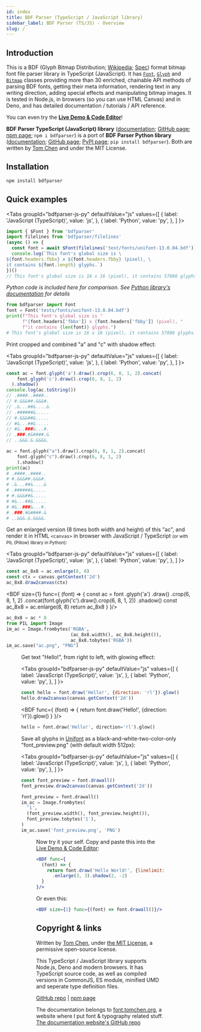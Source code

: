 ```yaml
---
id: index
title: BDF Parser (TypeScript / JavaScript library)
sidebar_label: BDF Parser (TS/JS) - Overview
slug: /
---
```



## Introduction

This is a BDF (Glyph Bitmap Distribution; [Wikipedia](https://en.wikipedia.org/wiki/Glyph_Bitmap_Distribution_Format); [Spec](../bdf_spec/)) format bitmap font file parser library in TypeScript (JavaScript). It has [`Font`](font), [`Glyph`](glyph) and [`Bitmap`](bitmap) classes providing more than 30 enriched, chainable API methods of parsing BDF fonts, getting their meta information, rendering text in any writing direction, adding special effects and manipulating bitmap images. It is tested in Node.js, in browsers (so you can use HTML Canvas) and in Deno, and has detailed documentation / tutorials / API reference.

You can even try the [**Live Demo & Code Editor**](editor)!

**BDF Parser TypeScript (JavaScript) library** ([documentation](../bdfparser_js/); [GitHub page](https://github.com/tomchen/bdfparser-js); [npm page](https://www.npmjs.com/package/bdfparser); `npm i bdfparser`) is a port of **BDF Parser Python library** ([documentation](../bdfparser_py/); [GitHub page](https://github.com/tomchen/bdfparser); [PyPI page](https://pypi.org/project/bdfparser/); `pip install bdfparser`). Both are written by [Tom Chen](https://github.com/tomchen/) and under the MIT License.

## Installation

```bash npm2yarn
npm install bdfparser
```

## Quick examples

<Tabs
  groupId="bdfparser-js-py"
  defaultValue="js"
  values={[
    { label: 'JavaScript (TypeScript)', value: 'js', },
    { label: 'Python', value: 'py', },
  ]
}>
<TabItem value="js">

```js
import { $Font } from 'bdfparser'
import filelines from 'bdfparser/filelines'
(async () => {
  const font = await $Font(filelines('test/fonts/unifont-13.0.04.bdf'))
  console.log(`This font's global size is \
${font.headers.fbbx} x ${font.headers.fbby} (pixel), \
it contains ${font.length} glyphs.`)
})()
// This font's global size is 16 x 16 (pixel), it contains 57086 glyphs.
```

</TabItem>
<TabItem value="py">

*Python code is included here for comparison. See [Python library's documentation](../bdfparser_py/#quick-examples) for details*

```py
from bdfparser import Font
font = Font('tests/fonts/unifont-13.0.04.bdf')
print(f"This font's global size is "
      f"{font.headers['fbbx']} x {font.headers['fbby']} (pixel), "
      f"it contains {len(font)} glyphs.")
# This font's global size is 16 x 16 (pixel), it contains 57086 glyphs.
```

</TabItem>
</Tabs>

Print cropped and combined "a" and "c" with shadow effect:

<Tabs
  groupId="bdfparser-js-py"
  defaultValue="js"
  values={[
    { label: 'JavaScript (TypeScript)', value: 'js', },
    { label: 'Python', value: 'py', },
  ]
}>
<TabItem value="js">

```js
const ac = font.glyph('a').draw().crop(6, 8, 1, 2).concat(
    font.glyph('c').draw().crop(6, 8, 1, 2)
  ).shadow()
console.log(ac.toString())
// .####..####..
// #.&&&##.&&&#.
// .&...##&....&
// .######&.....
// #.&&&##&.....
// #&...##&.....
// #&..###&...#.
// .###.#&####.&
// ..&&&.&.&&&&.
```

</TabItem>
<TabItem value="py">

```py
ac = font.glyph("a").draw().crop(6, 8, 1, 2).concat(
    font.glyph("c").draw().crop(6, 8, 1, 2)
    ).shadow()
print(ac)
# .####..####..
# #.&&&##.&&&#.
# .&...##&....&
# .######&.....
# #.&&&##&.....
# #&...##&.....
# #&..###&...#.
# .###.#&####.&
# ..&&&.&.&&&&.
```

</TabItem>
</Tabs>

Get an enlarged version (8 times both width and height) of this "ac", and render it in HTML `<canvas>` in browser with JavaScript / TypeScript <small>(or with PIL (Pillow) library in Python)</small>:

<Tabs
  groupId="bdfparser-js-py"
  defaultValue="js"
  values={[
    { label: 'JavaScript (TypeScript)', value: 'js', },
    { label: 'Python', value: 'py', },
  ]
}>
<TabItem value="js">

```js
const ac_8x8 = ac.enlarge(8, 8)
const ctx = canvas.getContext('2d')
ac_8x8.draw2canvas(ctx)
```

<BDF size={1} func={
  (font) => {
    const ac = font
      .glyph('a')
      .draw()
      .crop(6, 8, 1, 2)
      .concat(font.glyph('c').draw().crop(6, 8, 1, 2))
      .shadow()
    const ac_8x8 = ac.enlarge(8, 8)
    return ac_8x8
  }
}/>

</TabItem>
<TabItem value="py">

```py
ac_8x8 = ac * 8
from PIL import Image
im_ac = Image.frombytes('RGBA',
                        (ac_8x8.width(), ac_8x8.height()),
                        ac_8x8.tobytes('RGBA'))
im_ac.save("ac.png", "PNG")
```

<Figure
  src="bdfparser_py/ac.png"
  position="left"
  imgUrl={true}
/>

</TabItem>
</Tabs>

Get text "Hello!", from right to left, with glowing effect:

<Tabs
  groupId="bdfparser-js-py"
  defaultValue="js"
  values={[
    { label: 'JavaScript (TypeScript)', value: 'js', },
    { label: 'Python', value: 'py', },
  ]
}>
<TabItem value="js">

```js
const hello = font.draw('Hello!', {direction: 'rl'}).glow()
hello.draw2canvas(canvas.getContext('2d'))
```

<BDF func={
  (font) => {
    return font.draw('Hello!', {direction: 'rl'}).glow()
  }
}/>

</TabItem>
<TabItem value="py">

```py
hello = font.draw('Hello!', direction='rl').glow()
```

</TabItem>
</Tabs>

Save all glyphs in [Unifont](https://en.wikipedia.org/wiki/GNU_Unifont) as a black-and-white-two-color-only "font_preview.png" (with default width 512px):

<Tabs
  groupId="bdfparser-js-py"
  defaultValue="js"
  values={[
    { label: 'JavaScript (TypeScript)', value: 'js', },
    { label: 'Python', value: 'py', },
  ]
}>
<TabItem value="js">

```js
const font_preview = font.drawall()
font_preview.draw2canvas(canvas.getContext('2d'))
```

</TabItem>
<TabItem value="py">

```py
font_preview = font.drawall()
im_ac = Image.frombytes(
  '1',
  (font_preview.width(), font_preview.height()),
  font_preview.tobytes('1'),
)
im_ac.save('font_preview.png', 'PNG')
```

</TabItem>
</Tabs>

<Figure
  src="bdfparser_py/font_preview_part.png"
  caption="Parts of the Unifont preview image (click the image to view the long original)"
  position="center"
  imgUrl={true}
  link={useBaseUrl('img/bdfparser_py/font_preview.png')}
/>

Now try it your self. Copy and paste this into the [Live Demo & Code Editor](editor):

```jsx
<BDF func={
  (font) => {
    return font.draw('Hello World!', {linelimit: 100, direction: 'tblr'})
      .enlarge(3, 3).shadow(2, -2)
  }
}/>
```

Or even this:

```jsx
<BDF size={1} func={(font) => font.drawall()}/>
```

## Copyright & links

Written by [Tom Chen](https://tomchen.org/), under [the MIT License](https://github.com/tomchen/bdfparser-js/blob/master/LICENSE), a permissive open-source license.

This TypeScript / JavaScript library supports Node.js, Deno and modern browsers. It has TypeScript source code, as well as compiled versions in CommonJS, ES module, minified UMD and seperate type definition files.

[GitHub repo](https://github.com/tomchen/bdfparser-js) | [npm page](https://www.npmjs.com/package/bdfparser)

The documentation belongs to [font.tomchen.org](https://font.tomchen.org/), a website where I put font & typography related stuff. [The documentation website's GitHub repo](https://github.com/tomchen/font-website)
